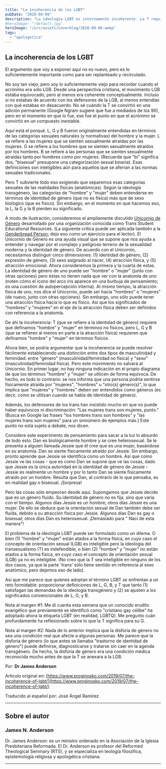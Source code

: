 ```yaml
---
title: "La incoherencia de los LGBT"
pubDate: "2020-09-09"
description: "La ideología LGBT es internamente incoherente. La T requiere definir «hombre» y «mujer» en términos de identidad de género, no biología. Pero L, G y B requieren esas categorías definidas físicamente para que la orientación sexual tenga sentido. Se puede formular un dilema: o bien vinculamos «hombre» y «mujer» al sexo biológico, con lo que la T es indefendible, o desligamos sexo de biología, con lo que LGB pierden significado al no poder referirse a categorías físicas. "
#heroImage: "/default.jpg"
heroImage: "/src/assets/coverblog/2020-09-09.webp"
tags:
  - "apologetica"
---
```


## La incoherencia de los LGBT

El argumento que voy a exponer aquí no es nuevo, pero es lo suficientemente importante como para ser replanteado y recirculado.

No soy tan viejo, pero soy lo suficientemente viejo para recordar cuando el acrónimo era sólo LGB. Desde una perspectiva cristiana, el movimiento LGB estaba equivocado, pero al menos era coherente conceptualmente. Incluso si no estabas de acuerdo con los defensores de la LGB, al menos entendías con qué estabas en desacuerdo. No sé cuándo la T se convirtió en una adición permanente (Google Ngram sugiere que fue a mediados de los 90), pero en el momento en que lo fue, ese fue el punto en que el acrónimo se convirtió en un compuesto inestable.

Aquí está el porqué. L, G y B fueron originalmente entendidas en términos de las categorías sexuales naturales (y normativas) del hombre y la mujer. L se refiere a las mujeres que se sienten sexualmente atraídas por las mujeres. G se refiere a los hombres que se sienten sexualmente atraídos por los hombres. B se refiere a las personas que se sienten sexualmente atraídas tanto por hombres como por mujeres. (Recuerde que "bi" significa dos; "bisexual" presupone una categorización sexual binaria). Esas definiciones son inteligibles aún para aquellos que se aferran a las normas sexuales tradicionales.

Pero T subvierte todo eso exigiendo que separemos esas categorías sexuales de las realidades físicas (anatómicas). Según la ideología transgénero, las categorías de "hombre" y "mujer" deben entenderse en términos de identidad de género (que no es física) más que de sexo biológico (que es físico). Sin embargo, en el momento en que hacemos eso, la L, la G y la B pierden su significado.

A modo de ilustración, consideremos el ampliamente discutido [Unicornio de Género](https://transstudent.org/gender/) desarrollado por una organización conocida como Trans Student Educational Resources. (La siguiente crítica puede ser aplicada también a la [Genderbread Person](https://www.genderbread.org/); dejo eso como un ejercicio para el lector). El Unicornio de Género es una ayuda visual que se supone que nos ayuda a entender y navegar por el complejo y peligroso terreno de la sexualidad moderna y la identidad de género. De acuerdo con el Unicornio, necesitamos distinguir cinco dimensiones: (1) identidad de género, (2) expresión de género, (3) sexo asignado al nacer, (4) atracción física, y (5) atracción emocional. Ahora consideremos la primera y la cuarta de estas. La identidad de género de uno puede ser "hombre" o "mujer" (junto con otras opciones) pero éstas no tienen nada que ver con la anatomía de uno (noten cómo el icono del arco iris aparece en una burbuja de pensamiento; es una cuestión de autopercepción interna). Al mismo tiempo, la atracción física de uno, nos dice el Unicornio, puede ser hacia "hombres" o "mujeres" (de nuevo, junto con otras opciones). Sin embargo, uno sólo puede tener una atracción física hacia lo que es físico. Así que los significados de "hombres" y "mujeres" en el eje de la atracción física deben ser definidos con referencia a la anatomía.

De ahí la incoherencia: T (que se refiere a la identidad de género) requiere que definamos "hombre" y "mujer" en términos no físicos, pero L, G y B (que se refieren al menos en parte a la atracción física) requieren que definamos "hombre" y "mujer" en términos físicos.

Ahora bien, se podría argumentar que la incoherencia se puede resolver fácilmente estableciendo una distinción entre dos tipos de masculinidad y feminidad: entre "género" (masculinidad/feminidad no física) y "sexo" (masculinidad/feminidad física). Pero este movimiento no salvará al Unicornio. En primer lugar, no hay ninguna indicación en el propio diagrama de que los términos "hombre" y "mujer" se utilicen de forma equívoca. De hecho, es todo lo contrario: se nos informa que una persona podría sentirse físicamente atraída por "mujeres", "hombres" u "otro(s) género(s)", lo que implica que "mujeres" y "hombres" deben ser entendidos como géneros (es decir, como se utilizan cuando se habla de identidad de género).

Además, los defensores de los trans han insistido mucho en que no puede haber equívocos ni discriminación: "Las mujeres trans son mujeres, punto." (Busca en Google las frases "los hombres trans son hombres" y "las mujeres trans son mujeres" para un sinnúmero de ejemplos más.) Este punto no está sujeto a debate, nos dicen.

Considere este experimento de pensamiento para sacar a la luz lo absurdo de todo esto. Dan es biológicamente hombre y se cree heterosexual. Se le presenta a alguien llamada Jessie que él cree que es una mujer, basándose en su anatomía. Dan se siente físicamente atraído por Jessie. Sin embargo, pronto aprende que Jessie se identifica como un hombre. Así que como Jessie ve las cosas - que es como Dan se supone que ve las cosas, dado que Jessie es la única autoridad en la identidad de género de Jessie - Jessie es realmente un hombre y por lo tanto Dan se siente físicamente atraído por un hombre. Resulta que Dan, al contrario de lo que pensaba, es en realidad gay o bisexual. ¡Sorpresa!

Pero las cosas sólo empeoran desde aquí. Supongamos que Jessie decide que es un género fluido. Su identidad de género no es fija, sino que varía con el tiempo. Algunos días Jessie es un hombre; otros días Jessie es una mujer. De ello se deduce que la orientación sexual de Dan también debe ser fluida, debido a su atracción física por Jessie. Algunos días Dan es gay o bisexual; otros días Dan es heterosexual. ¡Demasiado para " Nací de esta manera"!

El problema de la ideología LGBT puede ser formulado como un dilema. O bien (1) "hombre" y "mujer" están atados a la forma física, en cuyo caso el concepto de orientación sexual (LGB) es inteligible pero la ideología del transexualismo (T) es indefendible, o bien (2) "hombre" y "mujer" no están atados a la forma física, en cuyo caso el concepto de orientación sexual (LGB) ya no es inteligible. (No creo que la T sea inteligible en ninguno de los dos casos, ya que la parte 'trans' sólo tiene sentido en referencia al sexo anatómico, pero dejemos eso de lado).

Así que me parece que quienes adoptan el término LGBT se enfrentan a un reto formidable: proporcionar definiciones de L, G, B, y T que tanto (1) satisfagan las demandas de la ideología transgénero y (2) se ajusten a los significados convencionales de L, G, y B.

Nota al margen #1: Me di cuenta esta semana que un conocido erudito evangélico que previamente se identificó como "cristiano gay célibe" ha adoptado ahora la etiqueta LGBT (en realidad, LGBTQ). Me pregunto cuán profundamente ha reflexionado sobre lo que la T significa para su G.

Nota al margen #2: Nada de lo anterior implica que la disforia de género no sea una condición real que afecte a algunas personas. Me parece que la disforia de género (lo que antes se llamaba "trastorno de identidad de género") puede definirse, diagnosticarse y tratarse sin caer en la agenda transgénero. De hecho, la disforia de género era una condición médica reconocida mucho antes de que la T se anexara a la LGB.

Por: **Dr James Anderson**

Artículo original en: [https://www.proginosko.com/2019/07/the-incoherence-of-lgbt/](https://www.proginosko.com/2019/07/the-incoherence-of-lgbt/)

Traducido al español por: José Ángel Ramírez

---

## Sobre el autor

### James N. Anderson

Dr. James Anderson: es un ministro ordenado en la Asociación de la Iglesia Presbiteriana Reformada. El Dr. Anderson es profesor del Reformed Theological Seminary (RTS), y se especializa en teología filosófica, epistemología religiosa y apologética cristiana.

---
